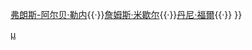 {{Navbox
| name = 塞舌尔总统
| title = [[塞舌尔总统]]
| Image = [[File:Flag of the Seychelles.svg|50px|塞舌尔国旗]]
| titlestyle= background: #b0c4de
| list1 = [[詹姆斯·曼卡姆]]{{·}}[[弗朗斯-阿尔贝·勒内]]{{·}}[[詹姆斯·米歇尔]]{{·}}[[丹尼·福爾]]{{·}}{{le|瓦沃爾·拉卡拉旺|Wavel Ramkalawan}}
}}<noinclude>
[[Category:塞舌尔总统|µ]]
</noinclude>